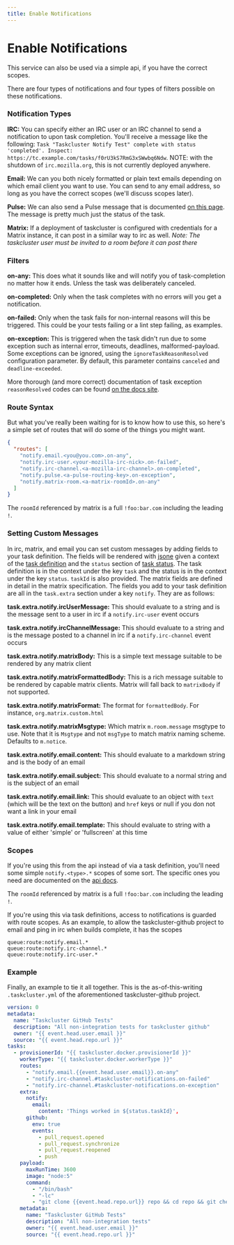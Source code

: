 ```yaml
---
title: Enable Notifications
---
```


# Enable Notifications

This service can also be used via a simple api, if you have the correct scopes.

There are four types of notifications and four types of filters possible on these notifications.

### Notification Types

__IRC:__ You can specify either an IRC user or an IRC channel to send a notification to upon task completion. You'll receive a message like the following: ``Task "Taskcluster Notify Test" complete with status 'completed'. Inspect: https://tc.example.com/tasks/f0rU3kS7RmG3xSWwbq6Ndw``. NOTE: with the shutdown of ``irc.mozilla.org``, this is not currently deployed anywhere.

__Email:__ We can you both nicely formatted or plain text emails depending on which email client you want to use. You can send to any email address, so long as you have the correct scopes (we'll discuss scopes later).

__Pulse:__ We can also send a Pulse message that is documented [on this page](/docs/reference/core/notify/exchanges). The message is  pretty much just the status of the task.

__Matrix:__ If a deployment of taskcluster is configured with credentials for a Matrix instance, it can post in a similar way to irc as well. *Note: The taskcluster user must be invited to a room before it can post there*

### Filters

__on-any:__ This does what it sounds like and will notify you of task-completion no matter how it ends. Unless the task was deliberately canceled.

__on-completed:__ Only when the task completes with no errors will you get a notification.

__on-failed:__ Only when the task fails for non-internal reasons will this be triggered. This could be your tests failing or a lint step failing, as examples.

__on-exception:__ This is triggered when the task didn't run due to some exception such as internal error, timeouts, deadlines, malformed-payload. Some exceptions can be ignored, using the `ignoreTaskReasonResolved` configuration parameter.  By default, this parameter contains `canceled` and `deadline-exceeded`.

More thorough (and more correct) documentation of task exception `reasonResolved` codes can be found [on the docs site](/docs/reference/platform/queue/api#status).

### Route Syntax

But what you've really been waiting for is to know how to use this, so here's a simple set of routes that will do some of the things you might want.

```json
{
  "routes": [
    "notify.email.<you@you.com>.on-any",
    "notify.irc-user.<your-mozilla-irc-nick>.on-failed",
    "notify.irc-channel.<a-mozilla-irc-channel>.on-completed",
    "notify.pulse.<a-pulse-routing-key>.on-exception",
    "notify.matrix-room.<a-matrix-roomId>.on-any"
  ]
}
```

The `roomId` referenced by matrix is a full `!foo:bar.com` including the leading `!`.

### Setting Custom Messages

In irc, matrix, and email you can set custom messages by adding fields to your task definition. The fields will be rendered with [jsone](https://taskcluster.github.io/json-e/)
given a context of the [task definition](/docs/reference/platform/queue/api#get-task-definition)
and the `status` section of [task status](/docs/reference/platform/queue/references/events#message-payload-4).
The task definition is in the context under the key `task` and the status is in the context under the key `status`. `taskId` is also provided.
The matrix fields are defined in detail in the matrix specification.
The fields you add to your task definition are all in the `task.extra` section under a key `notify`. They are as follows:

__task.extra.notify.ircUserMessage:__ This should evaluate to a string and is the message sent to a user in irc if a `notify.irc-user` event occurs

__task.extra.notify.ircChannelMessage:__ This should evaluate to a string and is the message posted to a channel in irc if a `notify.irc-channel` event occurs

__task.extra.notify.matrixBody:__ This is a simple text message suitable to be rendered by any matrix client

__task.extra.notify.matrixFormattedBody:__ This is a rich message suitable to be rendered by capable matrix clients. Matrix will fall back to `matrixBody` if not supported.

__task.extra.notify.matrixFormat:__ The format for `formattedBody`. For instance, `org.matrix.custom.html`

__task.extra.notify.matrixMsgtype:__ Which matrix `m.room.message` msgtype to use. Note that it is `Msgtype` and not `msgType` to match matrix naming scheme. Defaults to `m.notice`.

__task.extra.notify.email.content:__ This should evaluate to a markdown string and is the body of an email

__task.extra.notify.email.subject:__ This should evaluate to a normal string and is the subject of an email

__task.extra.notify.email.link:__ This should evaluate to an object with `text` (which will be the text on the button) and `href` keys or null if you don not want a link in your email

__task.extra.notify.email.template:__ This should evaluate to string with a value of either 'simple' or 'fullscreen' at this time


### Scopes

If you're using this from the api instead of via a task definition, you'll need some simple ``notify.<type>.*`` scopes of some sort. The specific ones you need are documented on the [api docs](/docs/reference/core/notify/api).

The `roomId` referenced by matrix is a full `!foo:bar.com` including the leading `!`.

If you're using this via task definitions, access to notifications is guarded with route scopes. As an example, to allow the taskcluster-github project to email and ping in irc when builds complete, it has the scopes

```
queue:route:notify.email.*
queue:route:notify.irc-channel.*
queue:route:notify.irc-user.*
```

### Example

Finally, an example to tie it all together. This is the as-of-this-writing ``.taskcluster.yml`` of the aforementioned taskcluster-github project.


```yaml
version: 0
metadata:
  name: "Taskcluster GitHub Tests"
  description: "All non-integration tests for taskcluster github"
  owner: "{{ event.head.user.email }}"
  source: "{{ event.head.repo.url }}"
tasks:
  - provisionerId: "{{ taskcluster.docker.provisionerId }}"
    workerType: "{{ taskcluster.docker.workerType }}"
    routes:
      - "notify.email.{{event.head.user.email}}.on-any"
      - "notify.irc-channel.#taskcluster-notifications.on-failed"
      - "notify.irc-channel.#taskcluster-notifications.on-exception"
    extra:
      notify:
        email:
          content: 'Things worked in ${status.taskId}',
      github:
        env: true
        events:
          - pull_request.opened
          - pull_request.synchronize
          - pull_request.reopened
          - push
    payload:
      maxRunTime: 3600
      image: "node:5"
      command:
        - "/bin/bash"
        - "-lc"
        - "git clone {{event.head.repo.url}} repo && cd repo && git checkout {{event.head.sha}} && npm install . && npm test"
    metadata:
      name: "Taskcluster GitHub Tests"
      description: "All non-integration tests"
      owner: "{{ event.head.user.email }}"
      source: "{{ event.head.repo.url }}"
```
